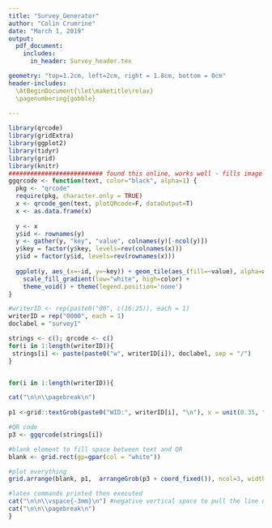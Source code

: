 ```yaml
---
title: "Survey_Generator"
author: "Colin Crumrine"
date: "March 1, 2019"
output: 
  pdf_document:
    includes:
      in_header: Survey_header.tex

geometry: "top=1.2cm, left=2cm, right = 1.8cm, bottom = 0cm"
header-includes:
  \AtBeginDocument{\let\maketitle\relax}
  \pagenumbering{gobble}
  
---
```




```r
library(qrcode)
library(gridExtra)
library(ggplot2)
library(tidyr)
library(grid)
library(knitr)
########################## found this online, works well - fills image box.
ggqrcode <- function(text, color="black", alpha=1) {
  pkg <- "qrcode"
  require(pkg, character.only = TRUE)
  x <- qrcode_gen(text, plotQRcode=F, dataOutput=T)
  x <- as.data.frame(x)
  
  y <- x
  y$id <- rownames(y)
  y <- gather(y, "key", "value", colnames(y)[-ncol(y)])
  y$key = factor(y$key, levels=rev(colnames(x)))
  y$id = factor(y$id, levels=rev(rownames(x)))
  
  ggplot(y, aes_(x=~id, y=~key)) + geom_tile(aes_(fill=~value), alpha=alpha) +
    scale_fill_gradient(low="white", high=color) +
    theme_void() + theme(legend.position='none')
}
```




```r
#writerID <- rep(paste0("00", c(16:25)), each = 1)
writerID = rep("0000", each = 1)
doclabel = "survey1"

strings <- c(); qrcode <- c()
for(i in 1:length(writerID)){
 strings[i] <- paste(paste0("w", writerID[i]), doclabel, sep = "/")
}


for(i in 1:length(writerID)){

cat("\n\n\\pagebreak\n")
  
p1 <-grid::textGrob(paste0("WID:", writerID[i], "\n"), x = unit(0.35, "npc"), y = unit(0.3, "npc"), hjust=0, gp=gpar(fontsize = 13))

#QR code
p3 <- ggqrcode(strings[i])

#blank element to fill space between text and QR
blank <- grid.rect(gp=gpar(col = "white"))

#plot everything
grid.arrange(blank, p1,  arrangeGrob(p3 + coord_fixed()), ncol=3, widths = c(2,1,.5))

#latex commands printed then executed
cat("\n\n\\vspace{-3mm}\n") #negative vertical space to pull the line up
cat("\n\n\\pagebreak\n")
}
```

